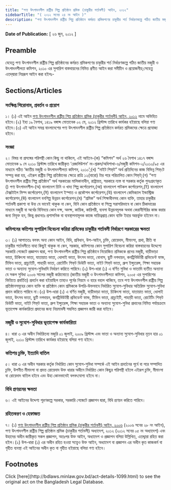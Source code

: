 ```yaml
---
title: "পণ্য উৎপাদনশীল রাষ্ট্রীয় শিল্প প্রতিষ্ঠান শ্রমিক (চাকুরীর শর্তাবলী) আইন, ২০১২"
sidebarTitle: "( ২০১২ সনের ২৪ নং আইন )"
description: "পণ্য উৎপাদনশীল রাষ্ট্রীয় শিল্প প্রতিষ্ঠানে কর্মরত শ্রমিকগণের চাকুরীর শর্ত নির্ধারণকল্পে গঠিত জাতীয় মজুরী ও উৎপাদনশীলতা কমিশন, ২০১০ এর সুপারিশ বাস্তবায়নের নিমিত্ত প্রণীত আইন"
---
```


**Date of Publication:** [ ২৬ জুন, ২০১২ ]

## Preamble

যেহেতু পণ্য উৎপাদনশীল রাষ্ট্রীয় শিল্প প্রতিষ্ঠানের কর্মরত শ্রমিকগণের চাকুরীর শর্ত নির্ধারণকল্পে গঠিত জাতীয় মজুরী ও উৎপাদনশীলতা কমিশন, ২০১০ এর সুপারিশ বাস্তবায়নের নিমিত্ত প্রণীত আইন করা সমীচীন ও প্রয়োজনীয়;সেহেতু এতদ্‌দ্বারা নিম্নরূপ আইন করা হইলঃ-

## Sections/Articles

### সংক্ষিপ্ত শিরোনাম, প্রবর্তন ও প্রয়োগ

১। (১) এই আইন [পণ্য উৎপাদনশীল রাষ্ট্রীয় শিল্প প্রতিষ্ঠান শ্রমিক (চাকুরীর শর্তাবলী) আইন, ২০১২](/laws/act-1099 "পণ্য উৎপাদনশীল রাষ্ট্রীয় শিল্প প্রতিষ্ঠান শ্রমিক (চাকুরীর শর্তাবলী) আইন, ২০১২") নামে অভিহিত হইবে।(২) ইহা ১৯ বৈশাখ, ১৪১৯ বঙ্গাব্দ মোতাবেক ০২ মে, ২০১২ খ্রিস্টাব্দ তারিখে কার্যকর হইয়াছে বলিয়া গণ্য হইবে।(৩) এই আইন সমগ্র বাংলাদেশের পণ্য উৎপাদনশীল রাষ্ট্রীয় শিল্প প্রতিষ্ঠানে কর্মরত শ্রমিকদের ক্ষেত্রে প্রযোজ্য হইবে।

### সংজ্ঞা

২। বিষয় বা প্রসঙ্গের পরিপন্থী কোন কিছু না থাকিলে, এই আইনে-(ক) “কমিশন” অর্থ ২৬ বৈশাখ ১৪১৭ বঙ্গাব্দ মোতাবেক ৯ মে ২০১০ খ্রিস্টাব্দ তারিখে জারীকৃত ‘রেজলিউশন’ নং-শ্রকম/অধিশাখা-৬/মজুরী কমিশন-২/২০১০/৯৫ এর মাধ্যমে গঠিত ‘জাতীয় মজুরী ও উৎপাদনশীলতা কমিশন, ২০১০’;(খ) “নাইট শিফ্‌ট” অর্থ প্রতিদিনের কাজ বিভিন্ন শিফ্‌টে সম্পন্ন করা হয়, এইরূপ রাষ্ট্রীয় শিল্প প্রতিষ্ঠানের ক্ষেত্রে রাত্রি ১২(বারো) টার পরে পরিচালিত কোন শিফ্‌ট;(গ) “পণ্য উৎপাদনশীল রাষ্ট্রীয় শিল্প প্রতিষ্ঠান” অর্থ সরকারের মালিকানাধীন, রাষ্ট্রায়ত্ত, সরকারে ন্যস্ত বা সরকার কর্তৃক পুনঃগ্রহণকৃত () পণ্য উৎপাদনশীল-(অ) বাংলাদেশ চিনি ও খাদ্য শিল্প কর্পোরেশন,(আ) বাংলাদেশ পাটকল কর্পোরেশন,(ই) বাংলাদেশ টেক্সটাইল মিল্স কর্পোরেশন,(ঈ) বাংলাদেশ ইস্পাত ও প্রকৌশল কর্পোরেশন,(উ) বাংলাদেশ কেমিক্যাল ইন্ডাস্ট্রিজ কর্পোরেশন,(ঊ) বাংলাদেশ বনশিল্প উন্নয়ন কর্পোরেশন;(ঘ) “শ্রমিক” অর্থ শিক্ষাধীনসহ কোন ব্যক্তি, তাহার চাকুরীর শর্তাবলী প্রকাশ্য বা উহ্য যে ভাবেই থাকুক না কেন, যিনি কোন প্রতিষ্ঠানে বা শিল্পে সরাসরিভাবে বা কোন ঠিকাদারের মাধ্যমে মজুরী বা অর্থের বিনিময়ে কোন দক্ষ, অদক্ষ, কায়িক, কারিগরী, ব্যবসা উন্নয়নমূলক অথবা কেরানীগিরির কাজ করার জন্য নিযুক্ত হন, কিন্তু প্রধানতঃ প্রশাসনিক বা ব্যবস্থাপনামূলক কাজে দায়িত্বপ্রাপ্ত কোন ব্যক্তি ইহার অন্তর্ভুক্ত হইবেন না।

### কমিশনের কতিপয় সুপারিশ বিবেচনা করিয়া শ্রমিকের চাকুরীর শর্তাবলী নির্ধারণে সরকারের ক্ষমতা

৩। (১) আপাততঃ বলবৎ অন্য কোন আইন, বিধি, প্রবিধান, উপ-আইন, চুক্তি, রোয়েদাদ, মীমাংসা, প্রথা, রীতি বা চাকুরীর শর্তাবলীতে যাহা কিছুই থাকুক না কেন, সরকার, কমিশনের কোন সুপারিশ বিবেচনা করিয়া বাস্তবায়নের উদ্দেশ্যে সরকারি গেজেটে প্রজ্ঞাপন দ্বারা, পণ্য উৎপাদনশীল রাষ্ট্রীয় শিল্প প্রতিষ্ঠানে নিয়োজিত শ্রমিককে প্রদেয় মজুরী, বাড়ীভাড়া ভাতা, চিকিৎসা ভাতা, যাতায়াত ভাতা, ধোলাই ভাতা, উৎসব ভাতা, বোনাস, ছুটি নগদায়ন, কনট্রিবিউটরী প্রভিডেন্ট ফান্ড, টিফিন ভাতা, গ্রাচ্যুইটি, পাহাড়ী ভাতা, রোটেটিং শিফ্‌ট ডিউটি ভাতা, নাইট শিফ্‌ট ভাতা, গ্রুপ ইন্স্যুরেন্স, শিক্ষা সহায়ক ভাতা ও অন্যান্য সুযোগ-সুবিধাদি নির্ধারণ করিতে পারিবে।(২) উপ-ধারা (১) এ বর্ণিত সুবিধা ও ভাতাদি ব্যতীত অন্যান্য যে সকল সুবিধা ২০০৬ সালের মজুরী কাঠামোতে (জাতীয় মজুরী ও উৎপাদনশীলতা কমিশন, ২০০৫ এর সুপারিশের ভিত্তিতে প্রবর্তিত) প্রবর্তন করা হইয়াছিল তাহাও পূর্বের নিয়মে ও হারে বহাল থাকিবে, তবে পণ্য উৎপাদনশীল রাষ্ট্রীয় শিল্প প্রতিষ্ঠানসমূহের কোন ব্যক্তি বা প্রতিষ্ঠান কোন শ্রমিককে উপরি-উক্তভাবে নির্ধারিত সুযোগ-সুবিধার অতিরিক্ত সুযোগ-সুবিধা প্রদান করিতে পারিবে না।(৩) উপ-ধারা (১) এ বর্ণিত মজুরী, বাড়ীভাড়া ভাতা, চিকিৎসা ভাতা, যাতায়াত ভাতা, ধোলাই ভাতা, উৎসব ভাতা, ছুটি নগদায়ন, কনট্রিবিউটরী প্রভিডেন্ট ফান্ড, টিফিন ভাতা, গ্রাচ্যুইটি, পাহাড়ী ভাতা, রোটেটিং শিফ্‌ট ডিউটি ভাতা, নাইট শিফ্‌ট ভাতা, গ্রুপ ইন্স্যুরেন্স, শিক্ষা সহায়ক ভাতা ও অন্যান্য সুযোগ-সুবিধা প্রদানের নিমিত্ত পর্যায়ক্রমে ভূতাপেক্ষ কার্যকারিতা প্রদানের জন্য নিয়মাবলী সম্বলিত প্রজ্ঞাপন জারী করা যাইবে।

### মজুরী ও সুযোগ-সুবিধার ভূতাপেক্ষ কার্যকারিতা

৪। ধারা ৩ এর অধীন নির্ধারিতব্য মজুরি ০১ জুলাই, ২০০৯ খ্রিস্টাব্দ এবং ভাতা ও অন্যান্য সুযোগ-সুবিধার নূতন হার ০১ জুলাই, ২০১০ খ্রিস্টাব্দ তারিখে কার্যকর হইয়াছে বলিয়া গণ্য হইবে।

### কতিপয় চুক্তি, ইত্যাদি বাতিল

৫। ধারা ৩ এর অধীন সরকার কর্তৃক নির্ধারিত কোন সুযোগ-সুবিধা সম্পর্কে এই আইন প্রবর্তনের পূর্বে বা পরে সম্পাদিত চুক্তি, উপনীত মীমাংসা বা প্রদত্ত রোয়েদাদ উক্ত ধারার অধীনে নির্ধারিত কোন কিছুর পরিপন্থী হইলে এইরূপ চুক্তি, মীমাংসা বা রোয়েদাদ বাতিল হইবে এবং উহা কোনভাবেই বলবৎযোগ্য হইবে না।

### বিধি প্রণয়নের ক্ষমতা

৬। এই আইনের উদ্দেশ্য পূরণকল্পে সরকার, সরকারি গেজেটে প্রজ্ঞাপন দ্বারা, বিধি প্রণয়ন করিতে পারিবে।

### রহিতকরণ ও হেফাজত

৭। (১) [পণ্য উৎপাদনশীল রাষ্ট্রীয় শিল্প প্রতিষ্ঠান শ্রমিক (চাকুরীর শর্তাবলী) আইন, ২০০৬](/laws/act-944 "পণ্য উৎপাদনশীল রাষ্ট্রীয় শিল্প প্রতিষ্ঠান শ্রমিক (চাকুরীর শর্তাবলী) আইন, ২০০৬") (২০০৬ সনের ২৮ নং আইন), পণ্য উৎপাদনশীল রাষ্ট্রীয় শিল্প প্রতিষ্ঠান শ্রমিক (চাকুরীর শর্তাবলী) অধ্যাদেশ, ২০১২ (২০১২ সনের ০৫ নং অধ্যাদেশ) এবং উহাদের অধীন জারীকৃত সকল প্রজ্ঞাপন, অতঃপর উক্ত আইন, অধ্যাদেশ ও প্রজ্ঞাপন বলিয়া উল্লিখিত, এতদ্দ্বারা রহিত করা হইল।(২) উপ-ধারা (১) এর অধীন রহিত হওয়া সত্ত্বেও উক্ত আইন, অধ্যাদেশ বা প্রজ্ঞাপন এর অধীন কৃত কাজকর্ম বা গৃহীত ব্যবস্থা এই আইনের অধীন কৃত বা গৃহীত হইয়াছে বলিয়া গণ্য হইবে।

## Footnotes

<Note>
  Click [here](http://bdlaws.minlaw.gov.bd/act-details-1099.html) to see the original act on the Bangladesh Legal Database.
</Note>
